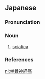 ==Japanese==
{{wikipedia|lang=ja}}
{{ja-kanjitab|ざ|こつ|しん|けい|つう|yomi=o}}

===Pronunciation===
{{ja-pron|yomi=o|ざこつしんけいつう|acc=0|acc2=6|acc_ref=DJR|acc2_ref=DJR}}

===Noun===
{{ja-noun|ざこつしんけいつう}}

# {{lb|ja|pathology|neurology|sort=さこつしんけいつう'}} [[sciatica]]

===References===
<references/>

[[nl:坐骨神経痛]]